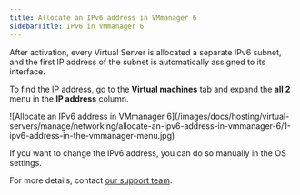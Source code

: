 ---
title: Allocate an IPv6 address in VMmanager 6
sidebarTitle: IPv6 in VMmanager 6
---

After activation, every Virtual Server is allocated a separate IPv6 subnet, and the first IP address of the subnet is automatically assigned to its interface.

To find the IP address, go to the **Virtual machines** tab and expand the **all 2** menu in the **IP address** column.


<Frame>![Allocate an IPv6 address in VMmanager 6](/images/docs/hosting/virtual-servers/manage/networking/allocate-an-ipv6-address-in-vmmanager-6/1-ipv6-address-in-the-vmmanager-menu.jpg)</Frame>



If you want to change the IPv6 address, you can do so manually in the OS settings.

For more details, contact [our support team](/hosting/contact-our-technical-support).
